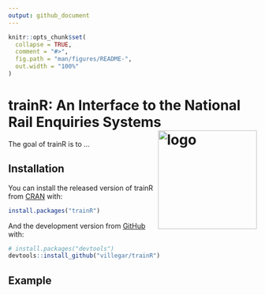 ```yaml
---
output: github_document
---
```


<!-- README.md is generated from README.Rmd. Please edit that file -->

```r
knitr::opts_chunk$set(
  collapse = TRUE,
  comment = "#>",
  fig.path = "man/figures/README-",
  out.width = "100%"
)
```

# trainR: An Interface to the National Rail Enquiries Systems <img src="inst/images/logo.png" alt="logo" align="right" height=200px/>

<!-- badges: start -->
<!-- badges: end -->

The goal of trainR is to ...

## Installation

You can install the released version of trainR from [CRAN](https://CRAN.R-project.org) with:

``` r
install.packages("trainR")
```

And the development version from [GitHub](https://github.com/) with:

``` r
# install.packages("devtools")
devtools::install_github("villegar/trainR")
```
## Example
